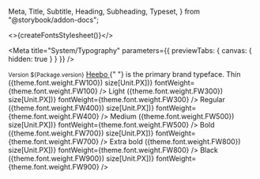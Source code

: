  Meta,
  Title,
  Subtitle,
  Heading,
  Subheading,
  Typeset,
} from "@storybook/addon-docs";



<>{createFontsStylesheet()}</>

<Meta
  title="System/Typography"
  parameters={{ previewTabs: { canvas: { hidden: true } } }}
/>

<Title>Typography</Title>
<Subtitle>
  <small>Version ${Package.version}</small>
</Subtitle>
<Subtitle>
  <a
    href="https://fonts.google.com/specimen/Heebo"
    target="_blank"
    style={{ fontSize: "inherit" }}
  >
    Heebo
  </a>{" "}
  is the primary brand typeface.
</Subtitle>
<Subheading>Thin ({theme.font.weight.FW100})</Subheading>
<Typeset
  fontFamily="Heebo"
  fontSizes={Object.values(theme.font.size).map((size) => size[Unit.PX])}
  fontWeight={theme.font.weight.FW100}
/>
<Subheading>Light ({theme.font.weight.FW300})</Subheading>
<Typeset
  fontFamily="Heebo"
  fontSizes={Object.values(theme.font.size).map((size) => size[Unit.PX])}
  fontWeight={theme.font.weight.FW300}
/>
<Subheading>Regular ({theme.font.weight.FW400})</Subheading>
<Typeset
  fontFamily="Heebo"
  fontSizes={Object.values(theme.font.size).map((size) => size[Unit.PX])}
  fontWeight={theme.font.weight.FW400}
/>
<Subheading>Medium ({theme.font.weight.FW500})</Subheading>
<Typeset
  fontFamily="Heebo"
  fontSizes={Object.values(theme.font.size).map((size) => size[Unit.PX])}
  fontWeight={theme.font.weight.FW500}
/>
<Subheading>Bold ({theme.font.weight.FW700})</Subheading>
<Typeset
  fontFamily="Heebo"
  fontSizes={Object.values(theme.font.size).map((size) => size[Unit.PX])}
  fontWeight={theme.font.weight.FW700}
/>
<Subheading>Extra bold ({theme.font.weight.FW800})</Subheading>
<Typeset
  fontFamily="Heebo"
  fontSizes={Object.values(theme.font.size).map((size) => size[Unit.PX])}
  fontWeight={theme.font.weight.FW800}
/>
<Subheading>Black ({theme.font.weight.FW900})</Subheading>
<Typeset
  fontFamily="Heebo"
  fontSizes={Object.values(theme.font.size).map((size) => size[Unit.PX])}
  fontWeight={theme.font.weight.FW900}
/>

